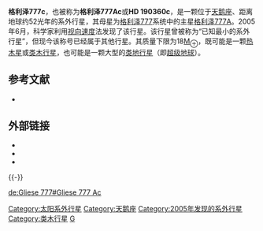 {{Infobox Planet
| bgcolour = #A0B0FF
| image =
| caption =
| name = 格利泽777c
| parent star = yes
| star = 格利泽777A
| planet = 
| constell = 天鹅座
| distance = 51.81光年
| RA = {{RA|20|03|37.41}}
| DEC = {{DEC|+29|53|48.50}}
| class = G6IV
| discovery = yes
| discovery_ref = 
| discoverer = 杰弗里·马西等人
| discovered = 2005年6月24日
| discovery_method = 多普勒光谱法
| semimajor = 0.128 ± 0.002天文单位
| semiminor = 
| orbital_circ = 
| eccentricity = 0.01 ± 0.1
| period = 17.1 ± 0.015地球日
| inclination = 
| long_periastron = 153.7 ± 32°
| time_periastron = 2,450,000.07 ± 0.9儒略日
| semi-amp = 4.6 ± 1.1m/s
| physical_characteristics = yes
| mean_radius = 
| density = 
| surface_grav = 
| mass = 
| minimum_mass = 0.057[[木星质量|''M''<sub>''J''</sub>]]
| single_temperature = ~717K
| magnitude =
}}

'''格利泽777c'''，也被称为'''格利泽777Ac'''或'''HD 190360c'''，是一颗位于[[天鹅座|天鹅座]]、距离地球约52光年的系外行星，其母星为[[格利泽777|格利泽777]]系统中的主星[[格利泽777A|格利泽777A]]。2005年6月，科学家利用[[视向速度|视向速度]]法发现了该行星。该行星曾被称为“已知最小的系外行星”，但现今该称号已经属于其他行星。其质量下限为18[[地球质量|M<sub>⊕</sub>]]，既可能是一颗[[热木星|热木星]]或[[类木行星|类木行星]]，也可能是一颗大型的[[类地行星|类地行星]]（即[[超级地球|超级地球]]）。

==参考文献==
*{{cite journal | url=http://www.iop.org/EJ/article/0004-637X/632/1/638/62043.html | author=Vogt ''et al.'' | title=Five New Multicomponent Planetary Systems | journal=[[天文物理期刊|天文物理期刊]] | year=2005 | volume=632 | issue=1 | pages=638–658 | doi=10.1086/432901}}

==外部链接==
* {{cite web |url=http://www.solstation.com/stars2/gl777ab.htm |title=Gl 777 / HR 7670 / BD+29 3872 ABab |accessdate=2008-07-02 |work=SolStation |publisher= |date= |archive-date=2009-02-17 |archive-url=https://web.archive.org/web/20090217151621/http://solstation.com/stars2/gl777ab.htm |dead-url=no }}
* {{cite web |url=http://www.extrasolar.net/planettour.asp?StarCatId=normal&PlanetId=301 |title=Gliese 777A c |accessdate=2008-07-02 |work=Extrasolar Visions |publisher= |date= |deadurl=yes |archiveurl=https://web.archive.org/web/20070930023652/http://www.extrasolar.net/planettour.asp?StarCatId=normal&PlanetId=301 |archivedate=2007-09-30 }}
* {{cite web |url=http://exoplanet.eu/planet.php?p1=HD+190360&p2=c |title=Notes for planet HD 190360 c |accessdate=2008-07-02 |work=The Extrasolar Planets Encyclopaedia |publisher= |date= |archive-date=2012-06-14 |archive-url=https://web.archive.org/web/20120614112812/http://exoplanet.eu/planet.php?p1=HD+190360&p2=c |dead-url=no }}
{{-}}
{{Sky|20|03|37.41|+|29|53|48.50|51.81}}
{{Gliese 777}}
[[Category:太阳系外行星|Category:太阳系外行星]]
[[Category:天鹅座|Category:天鹅座]]
[[Category:2005年发现的系外行星|Category:2005年发现的系外行星]]
[[Category:类木行星|Category:类木行星]]
[[Category:熱海王星|G]]

{{系外行星小作品}}

[[de:Gliese_777#Gliese_777_Ac|de:Gliese 777#Gliese 777 Ac]]